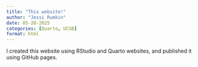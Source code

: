 ```yaml
---
title: "This website!"
author: "Jessi Rumkin"
date: 05-28-2025
categories: [Quarto, UCSB]
format: html
---
```


I created this website using RStudio and Quarto websites, and published it using GitHub pages.
